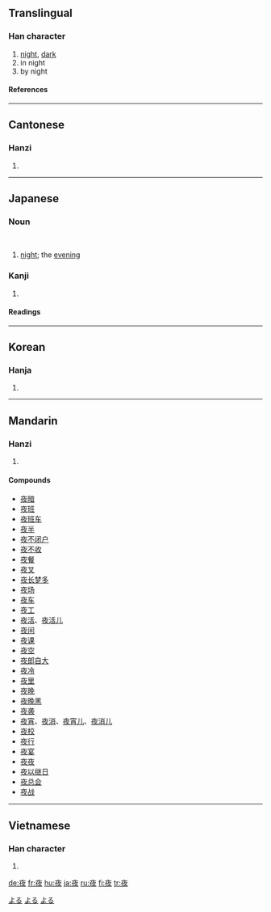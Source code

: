 {{see|亱}}

==Translingual==
===Han character===
{{Han char|rn=36|rad=夕|as=05|sn=8|four=0024<sub>7</sub>|canj=卜人弓大 (YONK)}}
# [[night]], [[dark]]
# in night
# by night
====References====
{{Han ref|kx=0246.180|dkj=05763|dj=0490.070|hdz=10285.010|uh=591C|ud=22812|bh=A95D|bd=43357}}
----
==Cantonese==
===Hanzi===
{{yue-hanzi|jyut=|y=ye6}}
# {{defn|Cantonese}}
----
==Japanese==
===Noun===
[[Category:1000 Japanese basic words|よる]]
{{ja-noun|k|hira=よる|rom=yoru}} </br>
{{ja-noun|k|hira=よ|rom=yo}}
[[Category:Japanese nouns|よる]] <!--override the noun's index-->
# [[night]]; the [[evening]]
[[Category:ja:Time|よる]]
===Kanji===
{{ja-kanji|grade=2|rs=夕05}}
# {{defn|Japanese}} 
====Readings====
{{ja-readings|on=[[や]] (ya)|kun=[[よ]] (yo), [[よる]] (yoru)}}

----

==Korean==
===Hanja===
{{ko-hanja|hangeul=야|rv=ya|mr=ya}}
# {{defn|Korean}}
----
==Mandarin==
===Hanzi===
{{cmn-hanzi|pin=[[yè]] (ye4)|wg=yeh<sup>4</sup>}}
# {{defn|Mandarin}}

====Compounds====
*[[夜暗]]
*[[夜班]]
*[[夜班车]]
*[[夜半]]
*[[夜不闭户]]
*[[夜不收]]
*[[夜餐]]
*[[夜叉]]
*[[夜长梦多]]
*[[夜场]]
*[[夜车]]
*[[夜工]]
*[[夜活]]、[[夜活儿]]
*[[夜间]]
*[[夜课]]
*[[夜空]]
*[[夜郎自大]]
*[[夜冷]]
*[[夜里]]
*[[夜晚]]
*[[夜晚黑]]
*[[夜袭]]
*[[夜宵]]、[[夜消]]、[[夜宵儿]]、[[夜消儿]]
*[[夜校]]
*[[夜行]]
*[[夜宴]]
*[[夜夜]]
*[[夜以继日]]
*[[夜总会]]
*[[夜战]]
----
==Vietnamese==
===Han character===
{{vi-hantu|dạ}}
# {{defn|Vietnamese}}

[[de:夜]]
[[fr:夜]]
[[hu:夜]]
[[ja:夜]]
[[ru:夜]]
[[fi:夜]]
[[tr:夜]]
